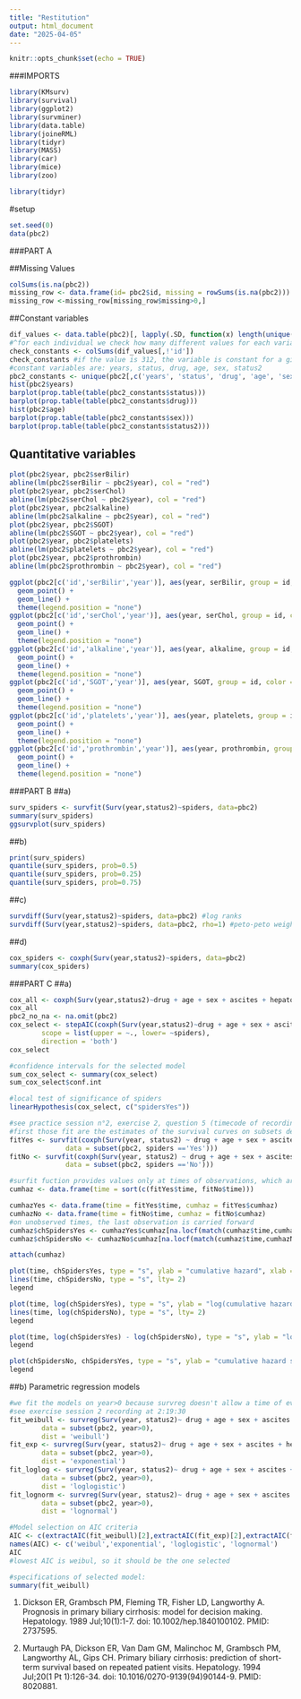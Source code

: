 ```yaml
---
title: "Restitution"
output: html_document
date: "2025-04-05"
---
```


```r
knitr::opts_chunk$set(echo = TRUE)
```


###IMPORTS
```r
library(KMsurv)
library(survival)
library(ggplot2)
library(survminer)
library(data.table)
library(joineRML)
library(tidyr)
library(MASS)
library(car)
library(mice)
library(zoo)
```


```r
library(tidyr)
```

#setup
```r
set.seed(0)
data(pbc2)
```

###PART A

##Missing Values
```r
colSums(is.na(pbc2))
missing_row <- data.frame(id= pbc2$id, missing = rowSums(is.na(pbc2)))
missing_row <-missing_row[missing_row$missing>0,]
```

##Constant variables
```r
dif_values <- data.table(pbc2)[, lapply(.SD, function(x) length(unique(x))), by=id]
#^for each individual we check how many different values for each variable
check_constants <- colSums(dif_values[,!'id'])
check_constants #if the value is 312, the variable is constant for a given individual
#constant variables are: years, status, drug, age, sex, status2
pbc2_constants <- unique(pbc2[,c('years', 'status', 'drug', 'age', 'sex', 'status2')])
hist(pbc2$years)
barplot(prop.table(table(pbc2_constants$status)))
barplot(prop.table(table(pbc2_constants$drug)))
hist(pbc2$age)
barplot(prop.table(table(pbc2_constants$sex)))
barplot(prop.table(table(pbc2_constants$status2)))
```
## Quantitative variables
```r
plot(pbc2$year, pbc2$serBilir)
abline(lm(pbc2$serBilir ~ pbc2$year), col = "red")
plot(pbc2$year, pbc2$serChol)
abline(lm(pbc2$serChol ~ pbc2$year), col = "red")
plot(pbc2$year, pbc2$alkaline)
abline(lm(pbc2$alkaline ~ pbc2$year), col = "red")
plot(pbc2$year, pbc2$SGOT)
abline(lm(pbc2$SGOT ~ pbc2$year), col = "red")
plot(pbc2$year, pbc2$platelets)
abline(lm(pbc2$platelets ~ pbc2$year), col = "red")
plot(pbc2$year, pbc2$prothrombin)
abline(lm(pbc2$prothrombin ~ pbc2$year), col = "red")
```

```r
ggplot(pbc2[c('id','serBilir','year')], aes(year, serBilir, group = id, color = id)) + 
  geom_point() + 
  geom_line() +
  theme(legend.position = "none")
ggplot(pbc2[c('id','serChol','year')], aes(year, serChol, group = id, color = id)) + 
  geom_point() + 
  geom_line() +
  theme(legend.position = "none")
ggplot(pbc2[c('id','alkaline','year')], aes(year, alkaline, group = id, color = id)) + 
  geom_point() + 
  geom_line() +
  theme(legend.position = "none")
ggplot(pbc2[c('id','SGOT','year')], aes(year, SGOT, group = id, color = id)) + 
  geom_point() + 
  geom_line() +
  theme(legend.position = "none")
ggplot(pbc2[c('id','platelets','year')], aes(year, platelets, group = id, color = id)) + 
  geom_point() + 
  geom_line() +
  theme(legend.position = "none")
ggplot(pbc2[c('id','prothrombin','year')], aes(year, prothrombin, group = id, color = id)) + 
  geom_point() + 
  geom_line() +
  theme(legend.position = "none")
```

###PART B
##a)

```r
surv_spiders <- survfit(Surv(year,status2)~spiders, data=pbc2)
summary(surv_spiders)
ggsurvplot(surv_spiders)
```
##b)
```r
print(surv_spiders)
quantile(surv_spiders, prob=0.5)
quantile(surv_spiders, prob=0.25)
quantile(surv_spiders, prob=0.75)
```
##c)
```r
survdiff(Surv(year,status2)~spiders, data=pbc2) #log ranks
survdiff(Surv(year,status2)~spiders, data=pbc2, rho=1) #peto-peto weights
```

##d)
```r
cox_spiders <- coxph(Surv(year,status2)~spiders, data=pbc2)
summary(cox_spiders)
```
###PART C
##a)
```r
cox_all <- coxph(Surv(year,status2)~drug + age + sex + ascites + hepatomegaly + spiders + edema + serBilir + serChol + albumin + alkaline + SGOT + platelets + prothrombin, data = pbc2)
cox_all
pbc2_no_na <- na.omit(pbc2)
cox_select <- stepAIC(coxph(Surv(year,status2)~drug + age + sex + ascites + hepatomegaly + spiders + edema + serBilir + serChol + albumin + alkaline + SGOT + platelets + prothrombin, data = pbc2_no_na),
        scope = list(upper = ~., lower= ~spiders), 
        direction = 'both')
cox_select
```

```r
#confidence intervals for the selected model
sum_cox_select <- summary(cox_select)
sum_cox_select$conf.int
```
```r
#local test of significance of spiders
linearHypothesis(cox_select, c("spidersYes"))
```
```r
#see practice session n°2, exercise 2, question 5 (timecode of recording 1h25min)
#first those fit are the estimates of the survival curves on subsets depending on our binary variable spiders
fitYes <- survfit(coxph(Surv(year, status2) ~ drug + age + sex + ascites + hepatomegaly + spiders + edema + serBilir + serChol + albumin + alkaline + SGOT,
              data = subset(pbc2, spiders =='Yes')))
fitNo <- survfit(coxph(Surv(year, status2) ~ drug + age + sex + ascites + hepatomegaly + spiders + edema + serBilir + serChol + albumin + alkaline + SGOT,
              data = subset(pbc2, spiders =='No')))

#surfit fuction provides values only at times of observations, which are different for the two subsets, so we build a time scale with all time points
cumhaz <- data.frame(time = sort(c(fitYes$time, fitNo$time)))

cumhazYes <- data.frame(time = fitYes$time, cumhaz = fitYes$cumhaz)
cumhazNo <- data.frame(time = fitNo$time, cumhaz = fitNo$cumhaz)
#on unobserved times, the last observation is carried forward
cumhaz$chSpidersYes <- cumhazYes$cumhaz[na.locf(match(cumhaz$time,cumhazYes$time))]
cumhaz$chSpidersNo <- cumhazNo$cumhaz[na.locf(match(cumhaz$time,cumhazNo$time))]
```


```r
attach(cumhaz)

plot(time, chSpidersYes, type = "s", ylab = "cumulative hazard", xlab = "time")
lines(time, chSpidersNo, type = "s", lty= 2)
legend

plot(time, log(chSpidersYes), type = "s", ylab = "log(cumulative hazard)", xlab = "time")
lines(time, log(chSpidersNo), type = "s", lty= 2)
legend

plot(time, log(chSpidersYes) - log(chSpidersNo), type = "s", ylab = "log(ratio cumulative hazard)", xlab = "time")
legend

plot(chSpidersNo, chSpidersYes, type = "s", ylab = "cumulative hazard spiders=Yes", xlab = "cumulative hazard spiders=No")
legend
```
##b) Parametric regression models
```r
#we fit the models on year>0 because survreg doesn't allow a time of event being 0 or negative
#see exercise session 2 recording at 2:19:30
fit_weibull <- survreg(Surv(year, status2)~ drug + age + sex + ascites + hepatomegaly + spiders + edema + serBilir + serChol + albumin + alkaline + SGOT,
        data = subset(pbc2, year>0),
        dist = 'weibull')
fit_exp <- survreg(Surv(year, status2)~ drug + age + sex + ascites + hepatomegaly + spiders + edema + serBilir + serChol + albumin + alkaline + SGOT,
        data = subset(pbc2, year>0),
        dist = 'exponential')
fit_loglog <- survreg(Surv(year, status2)~ drug + age + sex + ascites + hepatomegaly + spiders + edema + serBilir + serChol + albumin + alkaline + SGOT,
        data = subset(pbc2, year>0),
        dist = 'loglogistic')
fit_lognorm <- survreg(Surv(year, status2)~ drug + age + sex + ascites + hepatomegaly + spiders + edema + serBilir + serChol + albumin + alkaline + SGOT,
        data = subset(pbc2, year>0),
        dist = 'lognormal')
```

```r
#Model selection on AIC criteria
AIC <- c(extractAIC(fit_weibull)[2],extractAIC(fit_exp)[2],extractAIC(fit_loglog)[2],extractAIC(fit_lognorm)[2])
names(AIC) <- c('weibul','exponential', 'loglogistic', 'lognormal')
AIC
#lowest AIC is weibul, so it should be the one selected
```
```r
#specifications of selected model:
summary(fit_weibull)
```





(1) Dickson ER, Grambsch PM, Fleming TR, Fisher LD, Langworthy A. Prognosis in primary biliary cirrhosis: model for decision making. Hepatology. 1989 Jul;10(1):1-7. doi: 10.1002/hep.1840100102. PMID: 2737595.

(2) Murtaugh PA, Dickson ER, Van Dam GM, Malinchoc M, Grambsch PM, Langworthy AL, Gips CH. Primary biliary cirrhosis: prediction of short-term survival based on repeated patient visits. Hepatology. 1994 Jul;20(1 Pt 1):126-34. doi: 10.1016/0270-9139(94)90144-9. PMID: 8020881.